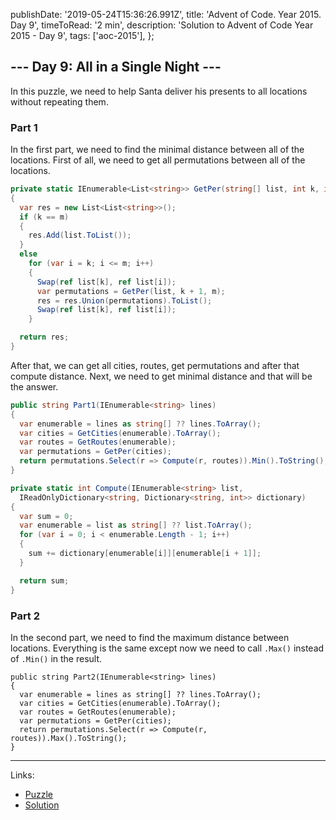   publishDate: '2019-05-24T15:36:26.991Z',
  title: 'Advent of Code. Year 2015. Day 9',
  timeToRead: '2 min',
  description: 'Solution to Advent of Code Year 2015 - Day 9',
  tags: ['aoc-2015'],
};

## --- Day 9: All in a Single Night ---

In this puzzle, we need to help Santa deliver his presents to all locations without repeating them.

### Part 1

In the first part, we need to find the minimal distance between all of the locations. First of all, we need to get all permutations between all of the locations. 

```csharp
private static IEnumerable<List<string>> GetPer(string[] list, int k, int m)
{
  var res = new List<List<string>>();
  if (k == m)
  {
    res.Add(list.ToList());
  }
  else
    for (var i = k; i <= m; i++)
    {
      Swap(ref list[k], ref list[i]);
      var permutations = GetPer(list, k + 1, m);
      res = res.Union(permutations).ToList();
      Swap(ref list[k], ref list[i]);
    }

  return res;
}
```

After that, we can get all cities, routes, get permutations and after that compute distance. Next, we need to get minimal distance and that will be the answer.

```csharp
public string Part1(IEnumerable<string> lines)
{
  var enumerable = lines as string[] ?? lines.ToArray();
  var cities = GetCities(enumerable).ToArray();
  var routes = GetRoutes(enumerable);
  var permutations = GetPer(cities);
  return permutations.Select(r => Compute(r, routes)).Min().ToString();
}

private static int Compute(IEnumerable<string> list, 
  IReadOnlyDictionary<string, Dictionary<string, int>> dictionary)
{
  var sum = 0;
  var enumerable = list as string[] ?? list.ToArray();
  for (var i = 0; i < enumerable.Length - 1; i++)
  {
    sum += dictionary[enumerable[i]][enumerable[i + 1]];
  }

  return sum;
}
```

### Part 2

In the second part, we need to find the maximum distance between locations. Everything is the same except now we need to call `.Max()` instead of `.Min()` in the result.

```csharp{7}
public string Part2(IEnumerable<string> lines)
{
  var enumerable = lines as string[] ?? lines.ToArray();
  var cities = GetCities(enumerable).ToArray();
  var routes = GetRoutes(enumerable);
  var permutations = GetPer(cities);
  return permutations.Select(r => Compute(r, routes)).Max().ToString();
}
```

- - -

Links:
* [Puzzle](https://adventofcode.com/2015/day/9)
* [Solution](https://github.com/PDmatrix/advent-of-code/tree/master/CSharp/Solutions/2015/9)
